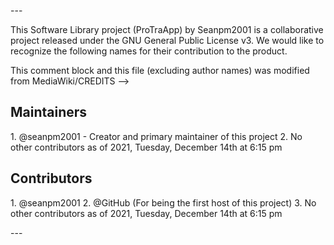 
---

{{int:version-credits-summary}}
This Software Library project (ProTraApp) by Seanpm2001 is a collaborative project released under the GNU General Public License v3. We would like to recognize the following names for their contribution to the product.

This comment block and this file (excluding author names) was modified from MediaWiki/CREDITS -->

== Maintainers ==
<!-- BEGIN MAINTAINERS LIST !-->

1. @seanpm2001 - Creator and primary maintainer of this project
2. No other contributors as of 2021, Tuesday, December 14th at 6:15 pm

== Contributors ==
<!-- BEGIN CONTRIBUTOR LIST -->
1. @seanpm2001
2. @GitHub (For being the first host of this project)
3. No other contributors as of 2021, Tuesday, December 14th at 6:15 pm

---
